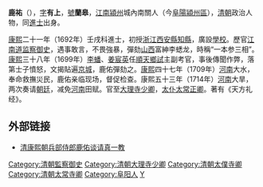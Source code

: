 '''鹿祐'''（{{bd|1648年||1719年|catIdx=L鹿}}），[[表字|字]]'''有上'''，[[號|號]]'''蘭皋'''，[[江南省|江南]][[潁州|潁州]]城內南關人（今[[阜陽|阜陽]][[潁州區|潁州區]]），[[清朝|清朝]]政治人物，同[[進士|進士]]出身。

[[康熙|康熙]]二十一年（1692年）壬戌科進士，初授[[浙江|浙江]][[西安縣|西安縣]][[知縣|知縣]]，廣設[[學校|學校]]。歷官[[江南道|江南道]][[监察御史|监察御史]]，遇事敢言，不畏強暴，彈劾[[山西|山西]]富紳李蟋龙，時稱“一本参三相”。[[康熙|康熙]]三十八年（1699年）[[李蟠|李蟠]]、[[姜宸英|姜宸英]]任[[順天|順天]][[鄉試|鄉試]]主副考官，事後傳聞作弊，落第士子憤怒，文揭貼遍[[京城|京城]]，鹿佑彈劾之。[[康熙|康熙]]四十七年（1709年）[[河南|河南]]大水，奉命救撫災民，鹿佑亲临现场，督促检查。康熙五十三年（1714年）[[河南|河南]]大旱，两次奏请[[朝廷|朝廷]]，减免[[河南|河南]]田赋。官至[[大理寺|大理寺]][[少卿|少卿]]，[[太仆|太仆]][[太常|太常]][[正卿|正卿]]。著有《天方礼经》。

== 外部链接 ==
* [http://www.zghzxw.com/content-171-830-1.html 清康熙朝兵部侍郎鹿佑谈请真一教]{{Wayback|url=http://www.zghzxw.com/content-171-830-1.html |date=20180110174511 }}

{{康熙二十一年壬戌科殿試金榜}}

{{Authority control}}
{{DEFAULTSORT:Lu鹿}}
[[Category:清朝監察御史|Category:清朝監察御史]]
[[Category:清朝大理寺少卿|Category:清朝大理寺少卿]]
[[Category:清朝太僕寺卿|Category:清朝太僕寺卿]]
[[Category:清朝太常寺卿|Category:清朝太常寺卿]]
[[Category:阜阳人|Category:阜阳人]]
[[Category:鹿姓|Y]]